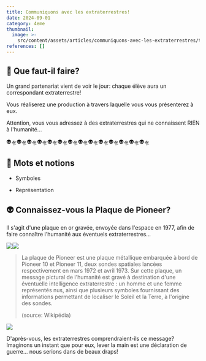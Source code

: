 ```yaml
---
title: Communiquons avec les extraterrestres!
date: 2024-09-01
category: 4eme
thumbnail:
  image: >-
    src/content/assets/articles/communiquons-avec-les-extraterrestres/thumbnail/image.webp
references: []
---
```

## 🧐 Que faut-il faire?

Un grand partenariat vient de voir le jour: chaque élève aura un correspondant extraterrestre!&#x20;

Vous réaliserez une production à travers laquelle vous vous présenterez à eux.

Attention, vous vous adressez à des extraterrestres qui ne connaissent RIEN à l'humanité...

👽🛸👽🛸👽🛸👽🛸👽🛸👽🛸👽🛸👽🛸👽🛸👽🛸👽🛸👽🛸👽🛸👽🛸

## 📘 Mots et notions

* Symboles

- Représentation

## **👽 Connaissez-vous la Plaque de Pioneer?**&#x20;

Il s'agit d'une plaque en or gravée, envoyée dans l'espace en 1977, afin de faire connaître l'humanité aux éventuels extraterrestres...

![](src/content/assets/articles/communiquons-avec-les-extraterrestres/Pioneer_plaque.svg.png)![](src/content/assets/articles/communiquons-avec-les-extraterrestres/GPN-2000-001621-x.jpg)

> La plaque de Pioneer est une plaque métallique embarquée à bord de Pioneer 10 et Pioneer 11, deux sondes spatiales lancées respectivement en mars 1972 et avril 1973. Sur cette plaque, un message pictural de l'humanité est gravé à destination d'une éventuelle intelligence extraterrestre : un homme et une femme représentés nus, ainsi que plusieurs symboles fournissant des informations permettant de localiser le Soleil et la Terre, à l'origine des sondes.
>
> (source: Wikipédia)



![](src/content/assets/articles/communiquons-avec-les-extraterrestres/800px-Pioneer11.jpg)

D'après-vous, les extraterrestres comprendraient-ils ce message? Imaginons un instant que pour eux, lever la main est une déclaration de guerre… nous serions dans de beaux draps!
